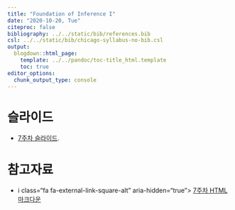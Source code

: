 ---
title: "Foundation of Inference I"
date: "2020-10-20, Tue"
citeproc: false
bibliography: ../../static/bib/references.bib
csl: ../../static/bib/chicago-syllabus-no-bib.csl
output:
  blogdown::html_page:
    template: ../../pandoc/toc-title_html.template
    toc: true
editor_options: 
  chunk_output_type: console
---


# 슬라이드

- <i class="fas fa-file-pdf"></i> [7주차 슬라이드](/images/slides/w7_inference_slide.pdf).


# 참고자료

- i class="fa fa-external-link-square-alt" aria-hidden="true"></i> [7주차 HTML 마크다운](/images/w7_inference.html)

